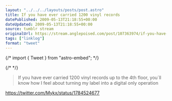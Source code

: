 ```yaml
---
layout: "../../../layouts/posts/post.astro"
title: If you have ever carried 1200 vinyl records
datePublished: 2009-05-13T21:18:55+00:00
dateUpdated: 2009-05-13T21:18:55+00:00
source: tumblr stream
originalUrl: https://stream.anglepoised.com/post/107363974/if-you-have-ever-carried-1200-vinyl-records-up-to
tags: ["linklog"]
format: "tweet"
---
```


{/* import { Tweet } from "astro-embed"; */}

{/* <Tweet id="https://twitter.com/Mykx/status/1784524677" /> */}

> If you have ever carried 1200 vinyl records up to the 4th floor, you´ll know how I feel about turning my label into a digital only operation

https://twitter.com/Mykx/status/1784524677
